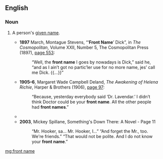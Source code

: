==English==

===Noun===
{{en-noun|head=[[front]] [[name]]}}

# {{archaic}} A person's [[given name]].
#* '''1897''' March, Montague Stevens, “‘'''Front Name'''’ Dick”, in ''The Cosmopolitan'', Volume XXII, Number 5, The Cosmopolitan Press (1897), [http://books.google.com/books?id=4qXNAAAAMAAJ&pg=PA553&dq=front-name page 553]:
#*: “Well, the '''front name''' I goes by nowadays is Dick,” said he, “and as I ain’t got no partic’ler use for no more name, jes’ call me Dick. {{...}}”
#* '''1905–6''', Margaret Wade Campbell Deland, ''The Awakening of Helena Richie'', Harper & Brothers (1906), [http://books.google.com/books?id=Ty8RAAAAYAAJ&pg=PA97&dq=front-name page 97]:
#*: “Because, yesterday everybody said ‘Dr. Lavendar.’ I didn’t think Doctor could be your '''front name'''. All the other people had '''front names'''.”
#*{{quote-news|author=Alicia Velasquez Angelo|title=Careless Bilingual Student May Tell It Like It Isn't|work=Modesto Bee|date=January 27|year=1981|passage=I remember one super-cool Chicano in high school who was forever trying to make ''movidas'' (time) with every female he saw. His opening line inevitably was 'girl what's your '''front name''''.|url=http://news.google.com/newspapers?id=dD0uAAAAIBAJ&sjid=mNcFAAAAIBAJ&pg=6400,3992457&dq=your-front-name&hl=en}}
#* '''2003''', Mickey Spillane, Something's Down There: A Novel - Page 11
#*: “Mr. Hooker, sa... Mr. Hooker, I...” “And forget the Mr., too. We're friends.” “That would not be polite. And I do not know your '''front name'''.”

[[mg:front name]]